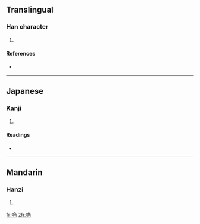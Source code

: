 ==Translingual==

===Han character===
{{Han char|rn=30|rad=口|as=07|sn=10|four=6702<sub>7</sub>|canj=口弓月土 (RNBG), 口弓月手 (RNBQ)}}

# {{defn|Han|sort=口07}}

====References====
* {{Han ref|kx=0191.280|dkj=03693|dj=0411.040|hdz=10632.100|uh=5503|ud=21763|bh=D146|bd=53574}}

----

==Japanese==

===Kanji===
{{ja-kanji|grade=|rs=口07}}

# {{defn|Japanese|sort=口07}}

====Readings====
* {{ja-readings|on=[[こく]] (koku)|kun=}}

----

==Mandarin==

===Hanzi===
{{cmn-hanzi|pin=[[gǔ]] ([[gu3]])|wg=ku<sup>3</sup>}}

# {{defn|Mandarin|sort=口07}}

[[fr:唃]]
[[zh:唃]]